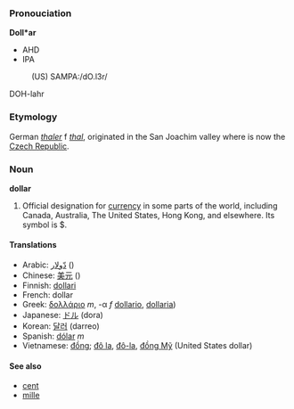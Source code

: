 === Pronouciation ===

'''Doll*ar'''
*AHD
*IPA
:(US) SAMPA:/dO.l3r/
DOH-lahr

===Etymology===

German ''[[thaler]]'' f ''[[thal]]'', originated in the San Joachim valley where is now the [[Czech Republic]].

=== Noun ===
'''dollar'''

#Official designation for [[currency]] in some parts of the world, including Canada, Australia, The United States, Hong Kong, and elsewhere.  Its symbol is $.

====Translations====

*Arabic: [[دّولار]] ()
*Chinese: [[美元]] ()
*Finnish: [[dollari]]
*French: dollar
*Greek:  [[δολλάριο]] ''m'', -α ''f'' [[dollario]], [[dollaria]])
*Japanese: [[ドル]] (dora)
*Korean: [[달러]] (darreo)
*Spanish: [[dólar]] ''m''
*Vietnamese: [[Đồng|đồng]]; [[Đô la|đô la]], [[Đô-la|đô-la]], [[Đồng Mỹ|đồng Mỹ]] (United States dollar)

====See also====
*[[cent]]
*[[mille]]